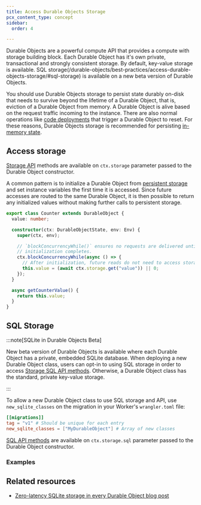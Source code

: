 ```yaml
---
title: Access Durable Objects Storage
pcx_content_type: concept
sidebar:
  order: 4

---
```



Durable Objects are a powerful compute API that provides a compute with storage building block. Each Durable Object has it's own private, transactional and strongly consistent storage. By default, key-value storage is available. SQL storage(/durable-objects/best-practices/access-durable-objects-storage/#sql-storage) is available on a new beta version of Durable Objects.

You should use Durable Objects storage to persist state durably on-disk that needs to survive beyond the lifetime of a Durable Object, that is, eviction of a Durable Object from memory. A Durable Object is alive based on the request traffic incoming to the instance. There are also normal operations like [code deployments](/workers/configuration/versions-and-deployments/) that trigger a Durable Object to reset. For these reasons, Durable Objects storage is recommended for persisting [in-memory state](/durable-objects/reference/in-memory-state/).

## Access storage

[Storage API](/durable-objects/api/storage-api/#methods) methods are available on `ctx.storage` parameter passed to the Durable Object constructor.

A common pattern is to initialize a Durable Object from [persistent storage](/durable-objects/api/storage-api/) and set instance variables the first time it is accessed. Since future accesses are routed to the same Durable Object, it is then possible to return any initialized values without making further calls to persistent storage.


```ts
export class Counter extends DurableObject {
  value: number;

  constructor(ctx: DurableObjectState, env: Env) {
    super(ctx, env);

    // `blockConcurrencyWhile()` ensures no requests are delivered until
    // initialization completes.
    ctx.blockConcurrencyWhile(async () => {
      // After initialization, future reads do not need to access storage.
      this.value = (await ctx.storage.get("value")) || 0;
    });
  }

  async getCounterValue() {
    return this.value;
  }
}
```

## SQL Storage

:::note[SQLite in Durable Objects Beta]

New beta version of Durable Objects is available where each Durable Object has a private, embedded SQLite database. When deploying a new Durable Object class, users can opt-in to using SQL storage in order to access [Storage SQL API methods](/durable-objects/api/storage-api/#sqlexec). Otherwise, a Durable Object class has the standard, private key-value storage.

:::

To allow a new Durable Object class to use SQL storage and API, use `new_sqlite_classes` on the migration in your Worker's `wrangler.toml` file:

```toml
[[migrations]]
tag = "v1" # Should be unique for each entry
new_sqlite_classes = ["MyDurableObject"] # Array of new classes
```

[SQL API methods](/durable-objects/api/storage-api/#sqlexec) are available on `ctx.storage.sql` parameter passed to the Durable Object constructor.

### Examples

<Render file="durable-objects-sql" />

<Render file="durable-objects-vs-d1" />

## Related resources

* [Zero-latency SQLite storage in every Durable Object blog post](https://blog.cloudflare.com/sqlite-in-durable-objects)
